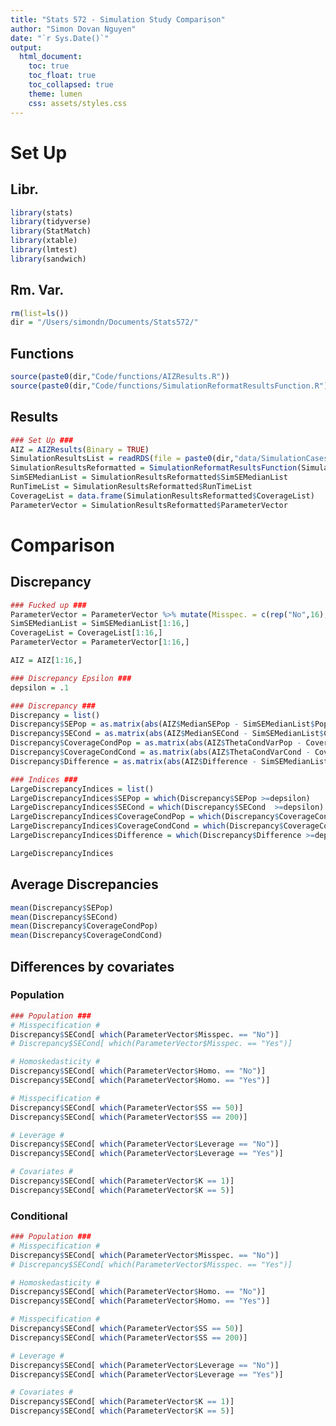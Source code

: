 ```yaml
---
title: "Stats 572 - Simulation Study Comparison"
author: "Simon Dovan Nguyen"
date: "`r Sys.Date()`"
output:
  html_document:
    toc: true
    toc_float: true
    toc_collapsed: true
    theme: lumen
    css: assets/styles.css
---
```


# Set Up

## Libr.
```r
library(stats)
library(tidyverse)
library(StatMatch)
library(xtable)
library(lmtest)
library(sandwich)
```

## Rm. Var.
```r
rm(list=ls())
dir = "/Users/simondn/Documents/Stats572/"
```

## Functions
```r
source(paste0(dir,"Code/functions/AIZResults.R"))
source(paste0(dir,"Code/functions/SimulationReformatResultsFunction.R"))
```

## Results
```r
### Set Up ###
AIZ = AIZResults(Binary = TRUE)
SimulationResultsList = readRDS(file = paste0(dir,"data/SimulationCases/Logistic/SimulationResults.rds"))
SimulationResultsReformatted = SimulationReformatResultsFunction(SimulationResultsList)
SimSEMedianList = SimulationResultsReformatted$SimSEMedianList
RunTimeList = SimulationResultsReformatted$RunTimeList
CoverageList = data.frame(SimulationResultsReformatted$CoverageList)
ParameterVector = SimulationResultsReformatted$ParameterVector
```

# Comparison

## Discrepancy 
```r
### Fucked up ###
ParameterVector = ParameterVector %>% mutate(Misspec. = c(rep("No",16),rep("Yes", 16)))
SimSEMedianList = SimSEMedianList[1:16,]
CoverageList = CoverageList[1:16,]
ParameterVector = ParameterVector[1:16,]

AIZ = AIZ[1:16,]
```

```r
### Discrepancy Epsilon ###
depsilon = .1

### Discrepancy ###
Discrepancy = list()
Discrepancy$SEPop = as.matrix(abs(AIZ$MedianSEPop - SimSEMedianList$Population))
Discrepancy$SECond = as.matrix(abs(AIZ$MedianSECond - SimSEMedianList$Conditional))
Discrepancy$CoverageCondPop = as.matrix(abs(AIZ$ThetaCondVarPop - CoverageList[,3]))
Discrepancy$CoverageCondCond = as.matrix(abs(AIZ$ThetaCondVarCond - CoverageList[,4]))
Discrepancy$Difference = as.matrix(abs(AIZ$Difference - SimSEMedianList$Difference))

### Indices ###
LargeDiscrepancyIndices = list()
LargeDiscrepancyIndices$SEPop = which(Discrepancy$SEPop >=depsilon)
LargeDiscrepancyIndices$SECond = which(Discrepancy$SECond  >=depsilon)
LargeDiscrepancyIndices$CoverageCondPop = which(Discrepancy$CoverageCondPop >=depsilon)
LargeDiscrepancyIndices$CoverageCondCond = which(Discrepancy$CoverageCondCond >=depsilon)
LargeDiscrepancyIndices$Difference = which(Discrepancy$Difference >=depsilon)

LargeDiscrepancyIndices
```


## Average Discrepancies

```r
mean(Discrepancy$SEPop)
mean(Discrepancy$SECond)
mean(Discrepancy$CoverageCondPop)
mean(Discrepancy$CoverageCondCond)
```
## Differences by covariates

### Population
```r
### Population ###
# Misspecification #
Discrepancy$SECond[ which(ParameterVector$Misspec. == "No")]
# Discrepancy$SECond[ which(ParameterVector$Misspec. == "Yes")]

# Homoskedasticity #
Discrepancy$SECond[ which(ParameterVector$Homo. == "No")]
Discrepancy$SECond[ which(ParameterVector$Homo. == "Yes")]

# Misspecification #
Discrepancy$SECond[ which(ParameterVector$SS == 50)]
Discrepancy$SECond[ which(ParameterVector$SS == 200)]

# Leverage #
Discrepancy$SECond[ which(ParameterVector$Leverage == "No")]
Discrepancy$SECond[ which(ParameterVector$Leverage == "Yes")]

# Covariates #
Discrepancy$SECond[ which(ParameterVector$K == 1)]
Discrepancy$SECond[ which(ParameterVector$K == 5)]

```

### Conditional

```r
### Population ###
# Misspecification #
Discrepancy$SECond[ which(ParameterVector$Misspec. == "No")]
# Discrepancy$SECond[ which(ParameterVector$Misspec. == "Yes")]

# Homoskedasticity #
Discrepancy$SECond[ which(ParameterVector$Homo. == "No")]
Discrepancy$SECond[ which(ParameterVector$Homo. == "Yes")]

# Misspecification #
Discrepancy$SECond[ which(ParameterVector$SS == 50)]
Discrepancy$SECond[ which(ParameterVector$SS == 200)]

# Leverage #
Discrepancy$SECond[ which(ParameterVector$Leverage == "No")]
Discrepancy$SECond[ which(ParameterVector$Leverage == "Yes")]

# Covariates #
Discrepancy$SECond[ which(ParameterVector$K == 1)]
Discrepancy$SECond[ which(ParameterVector$K == 5)]
```


